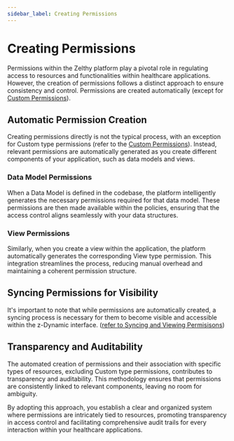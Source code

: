 ```yaml
---
sidebar_label: Creating Permissions
---
```


# Creating Permissions

Permissions within the Zelthy platform play a pivotal role in regulating access to resources and functionalities within healthcare applications. However, the creation of permissions follows a distinct approach to ensure consistency and control. Permissions are created automatically (except for [Custom Permissions](./custom-permissions)).

## Automatic Permission Creation

Creating permissions directly is not the typical process, with an exception for Custom type permissions (refer to the [Custom Permissions](./custom-permissions)). Instead, relevant permissions are automatically generated as you create different components of your application, such as data models and views.

### Data Model Permissions

When a Data Model is defined in the codebase, the platform intelligently generates the necessary permissions required for that data model. These permissions are then made available within the policies, ensuring that the access control aligns seamlessly with your data structures.

### View Permissions

Similarly, when you create a view within the application, the platform automatically generates the corresponding View type permission. This integration streamlines the process, reducing manual overhead and maintaining a coherent permission structure.

## Syncing Permissions for Visibility
It's important to note that while permissions are automatically created, a syncing process is necessary for them to become visible and accessible within the z-Dynamic interface. ([refer to Syncing and Viewing Permisisons](./syncing-and-viewing-permissions))

## Transparency and Auditability

The automated creation of permissions and their association with specific types of resources, excluding Custom type permissions, contributes to transparency and auditability. This methodology ensures that permissions are consistently linked to relevant components, leaving no room for ambiguity.

By adopting this approach, you establish a clear and organized system where permissions are intricately tied to resources, promoting transparency in access control and facilitating comprehensive audit trails for every interaction within your healthcare applications.